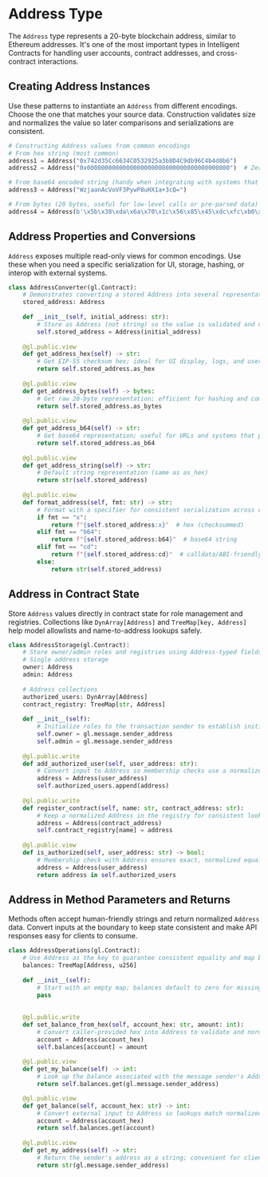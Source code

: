 # Address Type

The `Address` type represents a 20-byte blockchain address, similar to Ethereum addresses. It's one of the most important types in Intelligent Contracts for handling user accounts, contract addresses, and cross-contract interactions.

## Creating Address Instances

Use these patterns to instantiate an `Address` from different encodings. Choose the one that matches your source data. Construction validates size and normalizes the value so later comparisons and serializations are consistent.

```python
# Constructing Address values from common encodings
# From hex string (most common)
address1 = Address("0x742d35Cc6634C0532925a3b8D4C9db96C4b4d8b6")
address2 = Address("0x0000000000000000000000000000000000000000")  # Zero address (useful as a sentinel/null)

# From base64 encoded string (handy when integrating with systems that emit base64)
address3 = Address("WzjaanAcVoVF3PywP8uHX1a+3cQ=")

# From bytes (20 bytes, useful for low-level calls or pre-parsed data)
address4 = Address(b'\x5b\x38\xda\x6a\x70\x1c\x56\x85\x45\xdc\xfc\xb0\x3f\xcb\x87\x5f\x56\xbe\xdd\xc4')
```

## Address Properties and Conversions

`Address` exposes multiple read-only views for common encodings. Use these when you need a specific serialization for UI, storage, hashing, or interop with external systems.

```python
class AddressConverter(gl.Contract):
    # Demonstrates converting a stored Address into several representations and when to use them
    stored_address: Address
    
    def __init__(self, initial_address: str):
        # Store as Address (not string) so the value is validated and normalized once
        self.stored_address = Address(initial_address)
    
    @gl.public.view
    def get_address_hex(self) -> str:
        # Get EIP-55 checksum hex; ideal for UI display, logs, and user input round-trips
        return self.stored_address.as_hex
    
    @gl.public.view
    def get_address_bytes(self) -> bytes:
        # Get raw 20-byte representation; efficient for hashing and compact storage
        return self.stored_address.as_bytes
    
    @gl.public.view
    def get_address_b64(self) -> str:
        # Get base64 representation; useful for URLs and systems that prefer base64
        return self.stored_address.as_b64
    
    @gl.public.view
    def get_address_string(self) -> str:
        # Default string representation (same as as_hex)
        return str(self.stored_address)
    
    @gl.public.view
    def format_address(self, fmt: str) -> str:
        # Format with a specifier for consistent serialization across callers
        if fmt == "x":
            return f"{self.stored_address:x}"  # hex (checksummed)
        elif fmt == "b64":
            return f"{self.stored_address:b64}"  # base64 string
        elif fmt == "cd":
            return f"{self.stored_address:cd}"  # calldata/ABI-friendly format
        else:
            return str(self.stored_address)
```

## Address in Contract State

Store `Address` values directly in contract state for role management and registries. Collections like `DynArray[Address]` and `TreeMap[key, Address]` help model allowlists and name-to-address lookups safely.

```python
class AddressStorage(gl.Contract):
    # Store owner/admin roles and registries using Address-typed fields and collections
    # Single address storage
    owner: Address
    admin: Address
    
    # Address collections
    authorized_users: DynArray[Address]
    contract_registry: TreeMap[str, Address]
    
    def __init__(self):
        # Initialize roles to the transaction sender to establish initial permissions
        self.owner = gl.message.sender_address
        self.admin = gl.message.sender_address
    
    @gl.public.write
    def add_authorized_user(self, user_address: str):
        # Convert input to Address so membership checks use a normalized value
        address = Address(user_address)
        self.authorized_users.append(address)
    
    @gl.public.write
    def register_contract(self, name: str, contract_address: str):
        # Keep a normalized Address in the registry for consistent lookups
        address = Address(contract_address)
        self.contract_registry[name] = address
    
    @gl.public.view
    def is_authorized(self, user_address: str) -> bool:
        # Membership check with Address ensures exact, normalized equality semantics
        address = Address(user_address)
        return address in self.authorized_users
```

## Address in Method Parameters and Returns

Methods often accept human-friendly strings and return normalized `Address` data. Convert inputs at the boundary to keep state consistent and make API responses easy for clients to consume.

```python
class AddressOperations(gl.Contract):
    # Use Address as the key to guarantee consistent equality and map behavior
    balances: TreeMap[Address, u256]
    
    def __init__(self):
        # Start with an empty map; balances default to zero for missing keys
        pass    
        
    
    @gl.public.write
    def set_balance_from_hex(self, account_hex: str, amount: int):
        # Convert caller-provided hex into Address to validate and normalize before use
        account = Address(account_hex)
        self.balances[account] = amount
    
    @gl.public.view
    def get_my_balance(self) -> int:
        # Look up the balance associated with the message sender's Address
        return self.balances.get(gl.message.sender_address)

    @gl.public.view
    def get_balance(self, account_hex: str) -> int:
        # Convert external input to Address so lookups match normalized keys
        account = Address(account_hex)
        return self.balances.get(account)
    
    @gl.public.view
    def get_my_address(self) -> str:
        # Return the sender's address as a string; convenient for clients/UI
        return str(gl.message.sender_address)
    
```